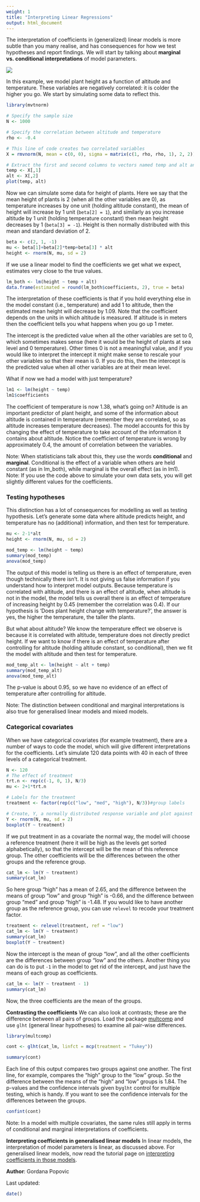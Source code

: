 ```yaml
---
weight: 1
title: "Interpreting Linear Regressions"
output: html_document
---
```

The interpretation of coefficients in (generalized) linear models is more subtle than you many realise, and has consequences for how we test hypotheses and report findings. We will start by talking about **marginal vs. conditional interpretations** of model parameters. 

![](Linear_regression_image.jpg)
 

In this example, we model plant height as a function of altitude and temperature. These variables are negatively correlated: it is colder the higher you go. We start by simulating some data to reflect this.


```r
library(mvtnorm)

# Specify the sample size
N <- 1000

# Specify the correlation between altitude and temperature
rho <- -0.4

# This line of code creates two correlated variables
X = rmvnorm(N, mean = c(0, 0), sigma = matrix(c(1, rho, rho, 1), 2, 2))

# Extract the first and second columns to vectors named temp and alt and plot
temp <- X[,1]
alt <- X[,2]
plot(temp, alt)
```

Now we can simulate some data for height of plants. Here we say that the mean height of plants is 2 (when all the other variables are 0), as temperature increases by one unit (holding altitude constant), the mean of height will increase by 1 unit (`beta[2] = 1`), and similarly as you increase altitude by 1 unit (holding temperature constant) then mean height decreases by 1 (`beta[3] = -1`). Height is then normally distributed with this mean and standard deviation of 2.

```r
beta <- c(2, 1, -1)
mu <- beta[1]+beta[2]*temp+beta[3] * alt
height <- rnorm(N, mu, sd = 2)
```

If we use a linear model to find the coefficients we get what we expect, estimates very close to the true values. 

```r
lm_both <- lm(height ~ temp + alt)
data.frame(estimated = round(lm_both$coefficients, 2), true = beta)
```

The interpretation of these coefficients is that if you hold everything else in the model constant (i.e., temperature) and add 1 to altitude, then the estimated mean height will decrease by 1.09. Note that the coefficient depends on the units in which altitude is measured. If altitude is in meters then the coefficient tells you what happens when you go up 1 meter.

The intercept is the predicted value when all the other variables are set to 0, which sometimes makes sense (here it would be the height of plants at sea level and 0 temperature). Other times 0 is not a meaningful value, and if you would like to interpret the intercept it might make sense to rescale your other variables so that their mean is 0. If you do this, then the intercept is the predicted value when all other variables are at their mean level.

What if now we had a model with just temperature? 

```r
lm1 <- lm(height ~ temp)
lm1$coefficients
```

The coefficient of temperature is now 1.38, what's going on? Altitude is an important predictor of plant height, and some of the information about altitude is contained in temperature (remember they are correlated, so as altitude increases temperature decreases). The model accounts for this by changing the effect of temperature to take account of the information it contains about altitude. Notice the coefficient of temperature is wrong by approximately 0.4, the amount of correlation between the variables. 

Note: When statisticians talk about this, they use the words **conditional** and **marginal**. Conditional is the effect of a variable when others are held constant (as in lm_both), while marginal is the overall effect (as in lm1).
Note: If you use the code above to simulate your own data sets, you will get slightly different values for the coefficients.
  

### Testing hypotheses
 
This distinction has a lot of consequences for modelling as well as testing hypothesis. Let's generate some data where altitude predicts height, and temperature has no (additional) information, and then test for temperature.

```r
mu <- 2-1*alt
height <- rnorm(N, mu, sd = 2)

mod_temp <- lm(height ~ temp)
summary(mod_temp)
anova(mod_temp)
```

The output of this model is telling us there is an effect of temperature, even though technically there isn't. It is not giving us false information if you understand how to interpret model outputs. Because temperature is correlated with altitude, and there is an effect of altitude, when altitude is not in the model, the model tells us overall there is an effect of temperature of increasing height by 0.45 (remember the correlation was 0.4). If our hypothesis is 'Does plant height change with temperature?', the answer is yes, the higher the temperature, the taller the plants.

But what about altitude? We know the temperature effect we observe is because it is correlated with altitude, temperature does not directly predict height. If we want to know if there is an effect of temperature after controlling for altitude (holding altitude constant, so conditional), then we fit the model with altitude and then test for temperature.

```r
mod_temp_alt <- lm(height ~ alt + temp)
summary(mod_temp_alt)
anova(mod_temp_alt)
```

The p-value is about 0.95, so we have no evidence of an effect of temperature after controlling for altitude.

Note: The distinction between conditional and marginal interpretations is also true for generalised linear models and mixed models.
  

### Categorical covariates
 
When we have categorical covariates (for example treatment), there are a number of ways to code the model, which will give different interpretations for the coefficients. Let's simulate 120 data points with 40 in each of three levels of a categorical treatment.

```r
N <- 120
# The effect of treatment
trt.n <- rep(c(-1, 0, 1), N/3)
mu <- 2+1*trt.n

# Labels for the treatment
treatment <- factor(rep(c("low", "med", "high"), N/3))#group labels

# Create, Y, a normally distributed response variable and plot against treatment
Y <- rnorm(N, mu, sd = 2)
boxplot(Y ~ treatment)
```

If we put treatment in as a covariate the normal way, the model will choose a reference treatment (here it will be high as the levels get sorted alphabetically), so that the intercept will be the mean of this reference group. The other coefficients will be the differences between the other groups and the reference group.

```r
cat_lm <- lm(Y ~ treatment)
summary(cat_lm)
```

So here group "high" has a mean of 2.65, and the difference between the means of group "low" and group "high" is -0.66, and the difference between group "med" and group "high" is -1.48. If you would like to have another group as the reference group, you can use `relevel` to recode your treatment factor.


```r
treatment <- relevel(treatment, ref = "low")
cat_lm <- lm(Y ~ treatment)
summary(cat_lm)
boxplot(Y ~ treatment)
```

Now the intercept is the mean of group "low", and all the other coefficients are the differences between group "low" and the others. Another thing you can do is to put `-1` in the model to get rid of the intercept, and just have the means of each group as coefficients.


```r
cat_lm <- lm(Y ~ treatment - 1)
summary(cat_lm)
```

Now, the three coefficients are the mean of the groups. 

**Contrasting the coefficients** We can also look at contrasts; these are the difference between all pairs of groups. Load the package [multcomp](https://cran.r-project.org/web/packages/multcomp/index.html) and use `glht` (general linear hypotheses) to examine all pair-wise differences.

```r
library(multcomp)

cont <- glht(cat_lm, linfct = mcp(treatment = "Tukey"))

summary(cont)
```

Each line of this output compares two groups against one another. The first line, for example, compares the "high" group to the "low" group. So the difference between the means of the "high" and "low" groups is 1.84. The p-values and the confidence intervals given by` glht` control for multiple testing, which is handy. If you want to see the confidence intervals for the differences between the groups. 

```r
confint(cont)
```

Note: In a model with multiple covariates, the same rules still apply in terms of conditional and marginal interpretations of coefficients.
  

**Interpreting coefficients in generalised linear models** In linear models, the interpretation of model parameters is linear, as discussed above. For generalised linear models, now read the tutorial page on [interpreting coefficients in those models](http://environmentalcomputing.net/interpreting-coefficients-in-glms/).
  

**Author**: Gordana Popovic
 
Last updated:
```r
date()
```

